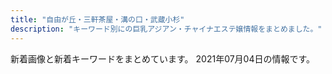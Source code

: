 ```yaml
---
title: "自由が丘・三軒茶屋・溝の口・武蔵小杉"
description: "キーワード別にの巨乳アジアン・チャイナエステ嬢情報をまとめました。"
---
```


新着画像と新着キーワードをまとめています。
2021年07月04日の情報です。

<DmmAffiliateIns />
<KeywordTable
  shops={
    [
    {
        "keywords": {},
        "url": "http://www.miyuki.es-relax.info/",
        "station": "\u5927\u5ca1\u5c71\u99c5",
        "name": "\u30de\u30c3\u30b5\u30fc\u30b8\u306e\u66d9",
        "img_links": [
            "http://www.miyuki.es-relax.info/images/sp01.jpg",
            "http://www.miyuki.es-relax.info/gals/yuri1.jpg",
            "http://www.miyuki.es-relax.info/images/info1.jpg",
            "http://www.miyuki.es-relax.info/images/info2.jpg",
            "http://www.miyuki.es-relax.info/gals/yuki1.jpg",
            "http://www.miyuki.es-relax.info/images/sp03.jpg",
            "http://www.miyuki.es-relax.info/images/kp01.jpg",
            "http://www.miyuki.es-relax.info/images/info4.jpg",
            "http://www.miyuki.es-relax.info/images/yoyaku.png",
            "http://www.miyuki.es-relax.info/images/info3.jpg",
            "http://www.miyuki.es-relax.info/gals/nana1.jpg",
            "http://www.miyuki.es-relax.info/images/sp02.jpg"
        ]
    },
    {
        "url": "http://kagayaki.jpn.cm/",
        "keywords": {
            "E": 1,
            "87": 2,
            "D": 6,
            "84": 1,
            "86": 5,
            "C": 17
        },
        "name": "\u661f\u306e\u8f1d\u304d",
        "img_links": [
            "http://kagayaki.jpn.cm/photos/sites/35/2019/09/2019092518230998.jpg",
            "http://kagayaki.jpn.cm/photos/sites/35/2016/09/637893871729784570.jpg",
            "http://kagayaki.jpn.cm/images/end1.jpg",
            "http://kagayaki.jpn.cm/images/girl-z1.jpg",
            "http://kagayaki.jpn.cm/photos/sites/35/2016/11/11.jpg",
            "http://kagayaki.jpn.cm/images/room5.jpg",
            "http://kagayaki.jpn.cm/images/top.jpg",
            "http://kagayaki.jpn.cm/photos/sites/35/2016/11/1.jpg",
            "http://kagayaki.jpn.cm/images/room2.jpg",
            "http://kagayaki.jpn.cm/images/mobile.jpg",
            "http://kagayaki.jpn.cm/images/room3.jpg",
            "http://kagayaki.jpn.cm/images/staff_line.png",
            "http://kagayaki.jpn.cm/images/bj3.png",
            "http://kagayaki.jpn.cm/photos/sites/35/2016/08/staff32.jpg",
            "http://kagayaki.jpn.cm/images/mobile2.jpg",
            "http://kagayaki.jpn.cm/photos/sites/35/2016/11/12.jpg",
            "http://kagayaki.jpn.cm/images/staff0.jpg",
            "http://kagayaki.jpn.cm/photos/sites/35/2016/08/staff3.jpg",
            "http://kagayaki.jpn.cm/photos/sites/35/2020/10/2020100418535814.jpg",
            "http://kagayaki.jpn.cm/photos/sites/35/2017/11/2017110107513579.jpg",
            "http://kagayaki.jpn.cm/images/room1.jpg",
            "http://kagayaki.jpn.cm/images/room4.jpg",
            "http://kagayaki.jpn.cm/images/girl-z2.jpg",
            "http://kagayaki.jpn.cm/images/room6.jpg"
        ],
        "station": "\u4e09\u8ed2\u8336\u5c4b\u99c5\u5317\u53e3"
    },
    {
        "keywords": {},
        "img_links": [
            "https://ohbay.relaxjp.com/css/staff/staff01.jpg",
            "https://ohbay.relaxjp.com/css/top02.jpg",
            "https://ohbay.relaxjp.com/css/staff/staff04.jpg",
            "https://ohbay.relaxjp.com/css/foot.jpg",
            "https://ohbay.relaxjp.com/css/top03.jpg",
            "https://ohbay.relaxjp.com/css/top0001.jpg",
            "https://ohbay.relaxjp.com/css/osusume001.jpg",
            "https://ohbay.relaxjp.com/css/staff/staff03.jpg",
            "https://ohbay.relaxjp.com/images/call.png",
            "https://ohbay.relaxjp.com/css/osusume02.jpg",
            "https://ohbay.relaxjp.com/css/staff/staff02.jpg",
            "https://ohbay.relaxjp.com/css/m-head.jpg",
            "https://ohbay.relaxjp.com/css/osusume03.jpg"
        ],
        "name": "Oh Baby",
        "station": "\u4e8c\u5b50\u7389\u5ddd\u99c5\u6771\u53e3",
        "url": "https://ohbay.relaxjp.com/"
    },
    {
        "keywords": {},
        "name": "\u9752\u7a7a",
        "img_links": [
            "http://aosora.work/staff/hina.jpg",
            "http://aosora.work/images/8.jpg",
            "http://aosora.work/images/s1.jpg",
            "http://aosora.work/images/sys2.jpg",
            "http://aosora.work/images/2.jpg",
            "http://aosora.work/img/momo1.jpg",
            "http://aosora.work/images/7.jpg",
            "http://aosora.work/img/karen2.jpg",
            "http://aosora.work/staff/miya.jpg",
            "http://aosora.work/images/int1.png",
            "http://aosora.work/img/yu2.jpg",
            "http://aosora.work/images/int2.png",
            "http://aosora.work/images/s1.png",
            "http://aosora.work/img/momo2.jpg",
            "http://aosora.work/images/s2.jpg",
            "http://aosora.work/images/sys1.jpg",
            "http://aosora.work/images/5.jpg",
            "http://aosora.work/staff/ayumi.jpg",
            "http://aosora.work/img/risa1.jpg",
            "http://aosora.work/img/hina1.jpg",
            "http://aosora.work/images/mobile.png",
            "http://aosora.work/images/6.jpg",
            "http://aosora.work/img/miya1.jpg",
            "http://aosora.work/img/yu1.jpg",
            "http://aosora.work/images/sys3.png",
            "http://aosora.work/staff/yu.jpg",
            "http://aosora.work/images/staff_t.png",
            "http://aosora.work/staff/karen.jpg",
            "http://aosora.work/staff/momo.jpg",
            "http://aosora.work/images/9.jpg",
            "http://aosora.work/img/sora1.jpg",
            "http://aosora.work/img/hina2.jpg",
            "http://aosora.work/images/interior_t.png",
            "http://aosora.work/images/head.jpg",
            "http://aosora.work/images/3.jpg",
            "http://aosora.work/images/4.jpg",
            "http://aosora.work/staff/risa.jpg",
            "http://aosora.work/images/news.png",
            "http://aosora.work/staff/sora.jpg",
            "http://aosora.work/img/karen1.jpg",
            "http://aosora.work/img/ayumi1.jpg"
        ],
        "station": "\u4e09\u8ed2\u8336\u5c4b\u99c5\u5357\u53e3",
        "url": "http://aosora.work/"
    },
    {
        "station": "\u4e09\u8ed2\u8336\u5c4b\u99c5\u4e16\u7530\u8c37\u901a\u308a\u53e3",
        "keywords": {
            "86": 4,
            "85": 8,
            "88": 4,
            "C": 16
        },
        "url": "http://www.ruby.estjpn.com/",
        "name": "Flower\uff5e\u30d5\u30e9\u30ef\u30fc\uff5e",
        "img_links": [
            "http://www.ruby.estjpn.com/images/btn2.png",
            "http://www.ruby.estjpn.com/images/icon_staff.png",
            "http://www.ruby.estjpn.com/images/mainImg_sub.jpg",
            "http://www.ruby.estjpn.com/files/001.jpg",
            "http://www.ruby.estjpn.com/images/index_sm.png",
            "http://www.ruby.estjpn.com/files/002.jpg",
            "http://www.ruby.estjpn.com/files/003.jpg",
            "http://www.ruby.estjpn.com/images/icon_info.png",
            "http://www.ruby.estjpn.com/images/icon_tel.png",
            "http://www.ruby.estjpn.com/files/004.jpg",
            "http://www.ruby.estjpn.com/images/icon_top.png"
        ]
    },
    {
        "name": "JoJo",
        "url": "http://www.jojo.mensnv.com/",
        "keywords": {
            "\u30bb\u30af\u30b7\u30fc": 1,
            "88": 3,
            "D": 18,
            "84": 6,
            "C": 3,
            "85": 9,
            "86": 12
        },
        "img_links": [
            "http://www.jojo.mensnv.com/files/009.jpg",
            "http://www.jojo.mensnv.com/files/002-03.jpg",
            "http://www.jojo.mensnv.com/files/007.jpg",
            "http://www.jojo.mensnv.com/files/001.jpg",
            "http://www.jojo.mensnv.com/files/007-03.jpg",
            "http://www.jojo.mensnv.com/files/012-02.jpg",
            "http://www.jojo.mensnv.com/files/012-03.jpg",
            "http://www.jojo.mensnv.com/files/013-03.jpg",
            "http://www.jojo.mensnv.com/files/005-03.jpg",
            "http://www.jojo.mensnv.com/files/009-03.jpg",
            "http://www.jojo.mensnv.com/files/002-02.jpg",
            "http://www.jojo.mensnv.com/files/010-03.jpg",
            "http://www.jojo.mensnv.com/images/mobile.jpg",
            "http://www.jojo.mensnv.com/images/backlistbtn.png",
            "http://www.jojo.mensnv.com/files/011-03.jpg",
            "http://www.jojo.mensnv.com/files/011.jpg",
            "http://www.jojo.mensnv.com/files/003-03.jpg",
            "http://www.jojo.mensnv.com/files/013.jpg",
            "http://www.jojo.mensnv.com/files/006-02.jpg",
            "http://www.jojo.mensnv.com/images/slider/01.jpg",
            "http://www.jojo.mensnv.com/files/006-03.jpg",
            "http://www.jojo.mensnv.com/files/006.jpg",
            "http://www.jojo.mensnv.com/files/013-02.jpg",
            "http://www.jojo.mensnv.com/files/001-02.jpg",
            "http://www.jojo.mensnv.com/files/004-02.jpg",
            "http://www.jojo.mensnv.com/files/004-03.jpg",
            "http://www.jojo.mensnv.com/files/014-03.jpg",
            "http://www.jojo.mensnv.com/files/003.jpg",
            "http://www.jojo.mensnv.com/files/010-02.jpg",
            "http://www.jojo.mensnv.com/files/014.jpg",
            "http://www.jojo.mensnv.com/images/coverGirlParts.png",
            "http://www.jojo.mensnv.com/images/slider/03.jpg",
            "http://www.jojo.mensnv.com/files/001-03.jpg",
            "http://www.jojo.mensnv.com/files/010.jpg",
            "http://www.jojo.mensnv.com/files/002.jpg",
            "http://www.jojo.mensnv.com/files/005-02.jpg",
            "http://www.jojo.mensnv.com/files/014-02.jpg",
            "http://www.jojo.mensnv.com/files/005.jpg",
            "http://www.jojo.mensnv.com/files/007-02.jpg",
            "http://www.jojo.mensnv.com/images/slider/02.jpg",
            "http://www.jojo.mensnv.com/files/009-02.jpg",
            "http://www.jojo.mensnv.com/images/showCover.png",
            "http://www.jojo.mensnv.com/images/tel.png",
            "http://www.jojo.mensnv.com/files/012.jpg",
            "http://www.jojo.mensnv.com/files/004.jpg",
            "http://www.jojo.mensnv.com/files/011-02.jpg",
            "http://www.jojo.mensnv.com/files/003-02.jpg"
        ],
        "station": "\u4e09\u8ed2\u8336\u5c4b\u99c5\u5357\u53e3"
    },
    {
        "name": "\u697d\u697d\u5c4b",
        "station": "\u81ea\u7531\u304c\u4e18\u99c5\u5357\u53e3",
        "url": "http://ms-rlx.com/",
        "img_links": [
            "http://ms-rlx.com/staff/milk/01.jpg",
            "http://ms-rlx.com/staff/momo/01mb.jpg",
            "http://ms-rlx.com/img/ttl_rec.png",
            "http://ms-rlx.com/staff/momo/01.jpg",
            "http://ms-rlx.com/img/ttl_mobile.png",
            "http://ms-rlx.com/staff/ringo/01.jpg",
            "http://ms-rlx.com/staff/milk/01mb.jpg",
            "http://ms-rlx.com/staff/ruri/01.jpg",
            "http://ms-rlx.com/pic/head.png",
            "http://ms-rlx.com/img/ttl_staff.png",
            "http://ms-rlx.com/img/youtube.jpg",
            "http://ms-rlx.com/staff/ruri/01mb.jpg",
            "http://ms-rlx.com/img/msgbtn.png",
            "http://ms-rlx.com/img/ttl_concept.png",
            "http://ms-rlx.com/img/access/road01.jpg",
            "http://ms-rlx.com/img/access/road02.jpg",
            "http://ms-rlx.com/staff/sachan/01mb.jpg",
            "http://ms-rlx.com/i/files/homeimg.jpg",
            "http://ms-rlx.com/img/att.png",
            "http://ms-rlx.com/img/access/road03.jpg",
            "http://ms-rlx.com/staff/sachan/01.jpg",
            "http://ms-rlx.com/staff/ringo/01mb.jpg",
            "http://ms-rlx.com/img/ttl_tnew.png"
        ],
        "keywords": {
            "C": 14
        }
    },
    {
        "station": "\u4e09\u8ed2\u8336\u5c4b\u99c5\u5357\u53e3",
        "url": "http://www.esthe.esraku.com/",
        "keywords": {
            "88": 8,
            "E": 8,
            "91": 8,
            "86": 8,
            "87": 16,
            "85": 8,
            "D": 40
        },
        "img_links": [
            "http://www.esthe.esraku.com/images/s_message.png",
            "http://www.esthe.esraku.com/files/004.jpg",
            "http://www.esthe.esraku.com/images/s_top_therapist.png",
            "http://www.esthe.esraku.com/images/m4.jpg",
            "http://www.esthe.esraku.com/images/s_pickup.png",
            "http://www.esthe.esraku.com/images/slider-img002.jpg",
            "http://www.esthe.esraku.com/files/006.jpg",
            "http://www.esthe.esraku.com/images/s_news.png",
            "http://www.esthe.esraku.com/images/m1.jpg",
            "http://www.esthe.esraku.com/images/m2.jpg",
            "http://www.esthe.esraku.com/images/m3.jpg",
            "http://www.esthe.esraku.com/files/003.jpg",
            "http://www.esthe.esraku.com/files/005.jpg",
            "http://www.esthe.esraku.com/files/002.jpg",
            "http://www.esthe.esraku.com/images/slider-img001.jpg",
            "http://www.esthe.esraku.com/files/001.jpg",
            "http://www.esthe.esraku.com/images/m6.jpg"
        ],
        "name": "\u53f0\u6e7e\u30a8\u30b9\u30c6"
    },
    {
        "name": "\u305f\u3093\u307d\u307d",
        "keywords": {},
        "station": "\u81ea\u7531\u304c\u4e18\u99c5\u5317\u53e3",
        "img_links": [
            "http://annex-jp.info/images/kp-info.jpg",
            "http://www.annex-jp.info/i/img/mayumi.jpg",
            "http://annex-jp.info/images/mari.jpg",
            "http://annex-jp.info/images/riri.jpg",
            "http://annex-jp.info/images/mayumi.jpg",
            "http://annex-jp.info/images/sayuri.jpg",
            "http://www.annex-jp.info/i/img/yoho.jpg",
            "http://annex-jp.info/images/yoho.jpg",
            "http://www.annex-jp.info/i/img/nana.jpg",
            "http://www.annex-jp.info/i/img/sayuri.jpg",
            "http://annex-jp.info/images/nana.jpg",
            "http://www.annex-jp.info/i/img/riri.jpg",
            "http://annex-jp.info/images/info.png",
            "http://www.annex-jp.info/i/img/mari.jpg"
        ],
        "url": "http://annex-jp.info/"
    },
    {
        "img_links": [
            "http://b-berry.work/img/yuri1.jpg",
            "http://b-berry.work/images/ac2.jpg",
            "http://b-berry.work/images/tg.jpg",
            "http://b-berry.work/images/sys.jpg",
            "http://b-berry.work/images/int2.jpg",
            "http://b-berry.work/img/mona1.jpg",
            "http://b-berry.work/images/rec1.jpg",
            "http://b-berry.work/images/ac1.jpg",
            "http://b-berry.work/staff/mona.jpg",
            "http://b-berry.work/images/interior_t.jpg",
            "http://b-berry.work/images/rec2.jpg",
            "http://b-berry.work/images/3.jpg",
            "http://b-berry.work/images/news.jpg",
            "http://b-berry.work/images/int1.jpg",
            "http://b-berry.work/images/1.jpg",
            "http://b-berry.work/images/head.jpg",
            "http://b-berry.work/img/maya1.jpg",
            "http://b-berry.work/images/staff_t.jpg",
            "http://b-berry.work/staff/yuri.jpg",
            "http://b-berry.work/staff/maya.jpg",
            "http://b-berry.work/images/2.jpg",
            "http://b-berry.work/images/s1.png"
        ],
        "station": "\u81ea\u7531\u304c\u4e18\u99c5\u5317\u53e3",
        "name": "\u30d6\u30eb\u30fc\u30d9\u30ea\u30fc",
        "url": "http://b-berry.work/",
        "keywords": {}
    },
    {
        "name": "\u5fc3\u697d",
        "img_links": [
            "http://ms-shinraku.com/img/ttl_staff.png",
            "http://ms-shinraku.com/staff/mari/01.jpg",
            "http://ms-shinraku.com/pic/topimg1.jpg",
            "http://ms-shinraku.com/staff/ayumi/01.jpg",
            "http://ms-shinraku.com/pic/head.jpg",
            "http://ms-shinraku.com/staff/momoka/01.jpg",
            "http://ms-shinraku.com/staff/kanako/01.jpg",
            "http://ms-shinraku.com/img/foot.png",
            "http://ms-shinraku.com/staff/ran/01.jpg",
            "http://ms-shinraku.com/pic/topimg2.jpg",
            "http://ms-shinraku.com/i/files/homeimg.jpg",
            "http://ms-shinraku.com/staff/yuki/01.jpg"
        ],
        "url": "http://ms-shinraku.com/",
        "keywords": {
            "C": 2
        },
        "station": "\u5b66\u82b8\u5927\u5b66\u99c5\u6771\u53e3"
    },
    {
        "url": "http://www.es-flower.link/",
        "img_links": [
            "http://www.es-flower.link/sp/images/head.png",
            "http://www.es-flower.link/sp/img/arisa1.jpg",
            "http://www.es-flower.link/images/ta.jpg",
            "http://www.es-flower.link/images/info.jpg",
            "http://www.es-flower.link/images/2.jpg",
            "http://www.es-flower.link/sp/menu/staff.jpg",
            "http://www.es-flower.link/sp/images/newsb.png",
            "http://www.es-flower.link/sp/images/sys3.jpg",
            "http://www.es-flower.link/images/1.jpg",
            "http://www.es-flower.link/img/nene1.jpg",
            "http://www.es-flower.link/sp/images/3.jpg",
            "http://www.es-flower.link/sp/images/4.jpg",
            "http://www.es-flower.link/sp/images/rec3.jpg",
            "http://www.es-flower.link/images/mobile.jpg",
            "http://www.es-flower.link/sp/img/yume1.jpg",
            "http://www.es-flower.link/sp/img/huyumi1.jpg",
            "http://www.es-flower.link/sp/images/sisu.jpg",
            "http://www.es-flower.link/sp/images/5.jpg",
            "http://www.es-flower.link/img/yume1.jpg",
            "http://www.es-flower.link/images/rec1.png",
            "http://www.es-flower.link/images/staff_t.jpg",
            "http://www.es-flower.link/images/head.jpg",
            "http://www.es-flower.link/img/huyumi1.jpg",
            "http://www.es-flower.link/sp/images/staff_t.jpg",
            "http://www.es-flower.link/sp/images/rec1.jpg",
            "http://www.es-flower.link/sp/images/int1.jpg",
            "http://www.es-flower.link/images/6.jpg",
            "http://www.es-flower.link/images/8.jpg",
            "http://www.es-flower.link/images/news.jpg",
            "http://www.es-flower.link/img/miki1.jpg",
            "http://www.es-flower.link/sp/img/koyuki1.jpg",
            "http://www.es-flower.link/sp/img/miki1.jpg",
            "http://www.es-flower.link/sp/img/nene1.jpg",
            "http://www.es-flower.link/images/4.jpg",
            "http://www.es-flower.link/sp/img/yuyu1.jpg",
            "http://www.es-flower.link/images/sys.png",
            "http://www.es-flower.link/img/arisa1.jpg",
            "http://www.es-flower.link/images/interior_t.jpg",
            "http://www.es-flower.link/sp/images/7.jpg",
            "http://www.es-flower.link/sp/menu/interior.jpg",
            "http://www.es-flower.link/sp/images/news.jpg",
            "http://www.es-flower.link/sp/images/footer.jpg",
            "http://www.es-flower.link/sp/images/top.jpg",
            "http://www.es-flower.link/sp/images/rec2.jpg",
            "http://www.es-flower.link/sp/images/1.jpg",
            "http://www.es-flower.link/sp/images/tel.jpg",
            "http://www.es-flower.link/sp/images/int2.jpg",
            "http://www.es-flower.link/sp/images/interior_t.jpg",
            "http://www.es-flower.link/sp/images/sys1.jpg",
            "http://www.es-flower.link/sp/img/mizuki1.jpg",
            "http://www.es-flower.link/img/yuyu1.jpg",
            "http://www.es-flower.link/sp/images/8.jpg",
            "http://www.es-flower.link/sp/images/time.jpg",
            "http://www.es-flower.link/sp/images/ac1.jpg",
            "http://www.es-flower.link/sp/images/sisu_t.jpg",
            "http://www.es-flower.link/images/int1.png",
            "http://www.es-flower.link/images/int2.png",
            "http://www.es-flower.link/images/sm.jpg",
            "http://www.es-flower.link/sp/images/6.jpg",
            "http://www.es-flower.link/sp/images/2.jpg",
            "http://www.es-flower.link/images/rec2.jpg",
            "http://www.es-flower.link/images/3.jpg",
            "http://www.es-flower.link/img/mizuki1.jpg",
            "http://www.es-flower.link/img/koyuki1.jpg",
            "http://www.es-flower.link/images/5.jpg",
            "http://www.es-flower.link/images/7.jpg",
            "http://www.es-flower.link/sp/images/sys2.jpg",
            "http://www.es-flower.link/sp/menu/top.jpg",
            "http://www.es-flower.link/sp/images/pc.jpg"
        ],
        "name": "\u6625\u306e\u604b",
        "keywords": {},
        "station": "\u81ea\u7531\u304c\u4e18\u99c5\u5317\u53e3"
    },
    {
        "img_links": [
            "http://tennshinonamida.xyz/style/images/s_news.png",
            "http://tennshinonamida.xyz/uploads/210528/1-21052QKQ92U.jpg",
            "http://tennshinonamida.xyz/style/images/s_ranking.png",
            "http://tennshinonamida.xyz/style/images/s_staff.png",
            "http://tennshinonamida.xyz/style/images/room3.jpg",
            "http://tennshinonamida.xyz/uploads/210528/1-21052QP143X6.jpg",
            "http://tennshinonamida.xyz/uploads/210528/1-21052QP223a5.jpg",
            "http://tennshinonamida.xyz/style/images/no2.png",
            "http://tennshinonamida.xyz/uploads/210528/1-21052QP113R4.jpg",
            "http://tennshinonamida.xyz/style/images/room2.jpg",
            "http://tennshinonamida.xyz/style/images/room4.jpg",
            "http://tennshinonamida.xyz/uploads/210528/1-21052QP024496.jpg",
            "http://tennshinonamida.xyz/style/images/room1.jpg",
            "http://tennshinonamida.xyz/style/images/line.png",
            "http://tennshinonamida.xyz/uploads/210531/1-2105311U2252S.jpg",
            "http://tennshinonamida.xyz/uploads/210531/1-2105311U2103W.jpg",
            "http://tennshinonamida.xyz/style/images/no1.png",
            "http://tennshinonamida.xyz/style/images/s_pickup.png",
            "http://tennshinonamida.xyz/uploads/210531/1-2105311U2351U.jpg",
            "http://tennshinonamida.xyz/style/images/s_newface.png"
        ],
        "station": "\u4e8c\u5b50\u7389\u5ddd\u99c5\u897f\u53e3",
        "name": "\u60a0\u9999",
        "url": "http://tennshinonamida.xyz/",
        "keywords": {
            "C": 12,
            "D": 18,
            "85": 18
        }
    },
    {
        "station": "\u99d2\u6ca2\u5927\u5b66\u99c5\u99d2\u6ca2\u516c\u5712\u53e3",
        "img_links": [
            "http://nanaesute.xyz/images/top.png",
            "http://nanaesute.xyz/images/flash1.jpg",
            "http://nanaesute.xyz/images/side3.png",
            "http://nanaesute.xyz/images/top_bn1.jpg",
            "http://nanaesute.xyz/images/top_bn2.jpg",
            "http://nanaesute.xyz/images/g1.jpg",
            "http://nanaesute.xyz/images/flash.jpg",
            "http://nanaesute.xyz/images/g3.jpg"
        ],
        "keywords": {
            "C": 7
        },
        "url": "http://nanaesute.xyz/",
        "name": "\u306a\u306a"
    },
    {
        "img_links": [],
        "url": "http://esthegt.xyz/ymd/",
        "keywords": {},
        "name": "\u5922\u898b\u5802",
        "station": "\u99d2\u6ca2\u5927\u5b66\u99c5\u99d2\u6ca2\u516c\u5712\u53e3"
    },
    {
        "station": "\u4e8c\u5b50\u7389\u5ddd\u99c5\u897f\u53e3",
        "url": "http://www.bilibiailei.xyz/",
        "img_links": [
            "http://www.bilibiailei.xyz/style/images/room2.jpg",
            "http://www.bilibiailei.xyz/style/images/end.jpg",
            "http://www.bilibiailei.xyz/style/images/staff_line.png",
            "http://www.bilibiailei.xyz/uploads/210522/1-210522104635540.jpg",
            "http://www.bilibiailei.xyz/style/images/room3.jpg",
            "http://www.bilibiailei.xyz/html/dianna_jing/images/room5.jpg",
            "http://www.bilibiailei.xyz/style/images/dt.jpg",
            "http://www.bilibiailei.xyz/uploads/210522/1-210522104601529.jpg",
            "http://www.bilibiailei.xyz/uploads/210522/1-210522104K59A.jpg",
            "http://www.bilibiailei.xyz/style/images/mobile.jpg",
            "http://www.bilibiailei.xyz/uploads/210522/1-210522104GJ01.jpg",
            "http://www.bilibiailei.xyz/style/images/girl-z2.jpg",
            "http://www.bilibiailei.xyz/uploads/210522/1-210522104521Z1.jpg",
            "http://www.bilibiailei.xyz/style/images/girl-z1.jpg",
            "http://www.bilibiailei.xyz/style/images/top.png",
            "http://www.bilibiailei.xyz/style/images/room4.jpg",
            "http://www.bilibiailei.xyz/style/images/room1.jpg",
            "http://www.bilibiailei.xyz/style/images/bj3.png"
        ],
        "keywords": {
            "D": 5,
            "C": 12,
            "85": 1,
            "86": 4
        },
        "name": "NICE\uff5e\u30ca\u30a4\u30b9"
    },
    {
        "img_links": [],
        "station": "\u4e8c\u5b50\u7389\u5ddd\u99c5\u897f\u53e3",
        "url": "https://haruya.xyz.mn/",
        "keywords": {},
        "name": "\u6625\u5c4b"
    },
    {
        "keywords": {
            "C": 4,
            "D": 4,
            "E": 2
        },
        "url": "http://clair.work/",
        "name": "Clair \uff5e\u30af\u30ec\u30fc\u30eb\uff5e",
        "station": "\u5b66\u82b8\u5927\u5b66\u99c5\u897f\u53e3",
        "img_links": [
            "http://clair.work/images/recruit/nagare_05.png",
            "http://clair.work/images/recruit/point_03.png",
            "http://clair.work/images/head_therapist.jpg",
            "http://clair.work/images/recruit/point_09.png",
            "http://clair.work/images/mainvisual_02_s.jpg",
            "http://clair.work/images/mainvisual_01_s.jpg",
            "http://clair.work/images/sw_home.png",
            "http://clair.work/images/recruit/req_03.jpg",
            "http://clair.work/images/head_interior.jpg",
            "http://clair.work/images/no_image.jpg",
            "http://clair.work/images/mainvisual_01.jpg",
            "http://clair.work/images/recruit/point_05.png",
            "http://clair.work/staff/humi1.jpg",
            "http://clair.work/images/icon_new.png",
            "http://clair.work/images/recruit/sp_mainvisual.jpg",
            "http://clair.work/images/recruit/point_06.png",
            "http://clair.work/images/sw_tel.png",
            "http://clair.work/images/recruit/point_08.png",
            "http://clair.work/staff/humi2.jpg",
            "http://clair.work/images/icon_ranking_02.png",
            "http://clair.work/images/icon_ranking_05.png",
            "http://clair.work/staff/mayu1.jpg",
            "http://clair.work/images/recruit/point_04.png",
            "http://clair.work/images/recruit/nagare_07.png",
            "http://clair.work/images/icon_ranking_04.png",
            "http://clair.work/images/recruit/nagare_03.jpg",
            "http://clair.work/images/recruit/message_03.png",
            "http://clair.work/images/trigger.jpg",
            "http://clair.work/images/recruit/point_07.png",
            "http://clair.work/images/recruit/nagare_01.jpg",
            "http://clair.work/images/mainvisual_02.jpg",
            "http://clair.work/staff/yua1.jpg",
            "http://clair.work/images/recruit/nagare_02.jpg",
            "http://clair.work/images/recruit/nagare_06.png",
            "http://clair.work/images/icon_ranking_01.png",
            "http://clair.work/images/icon_ranking_03.png",
            "http://clair.work/staff/ayaka1.jpg",
            "http://clair.work/staff/kasumi1.jpg"
        ]
    },
    {
        "url": "http://www.wqiowaz.site/",
        "station": "\u7528\u8cc0\u99c5\u6771\u53e3",
        "img_links": [
            "http://www.wqiowaz.site/uploads/200629/1-200629103142X4.jpg",
            "http://www.wqiowaz.site/uploads/210526/1-210526124221D7.jpg",
            "http://www.wqiowaz.site/picture/foot01.jpg",
            "http://www.wqiowaz.site/picture/call.png",
            "http://www.wqiowaz.site/uploads/200914/1-20091416442NT.jpg",
            "http://www.wqiowaz.site/uploads/200630/1-200630094K4325.jpg",
            "http://www.wqiowaz.site/uploads/200914/1-200914164443K1.jpg",
            "http://www.wqiowaz.site/uploads/200630/1-200630094H5294.jpg",
            "http://www.wqiowaz.site/uploads/201008/1-20100Q55403531.jpg",
            "http://www.wqiowaz.site/picture/cam-01.jpg",
            "http://www.wqiowaz.site/uploads/201008/1-20100Q55522V7.jpg",
            "http://www.wqiowaz.site/uploads/200629/1-200629103204442.jpg",
            "http://www.wqiowaz.site/uploads/201008/1-20100Q5550EL.jpg",
            "http://www.wqiowaz.site/picture/m-head01.jpg",
            "http://www.wqiowaz.site/uploads/201008/1-20100Q5541T55.jpg",
            "http://www.wqiowaz.site/picture/m-top004.jpg",
            "http://www.wqiowaz.site/uploads/210526/1-210526124249116.jpg",
            "http://www.wqiowaz.site/picture/m-top003.jpg",
            "http://www.wqiowaz.site/uploads/200629/1-200629103104120.jpg"
        ],
        "keywords": {
            "F": 4,
            "D": 4,
            "94": 5,
            "84": 2,
            "86": 1
        },
        "name": "Sweet"
    }
]
}
/>
<DmmAffiliateScript />
